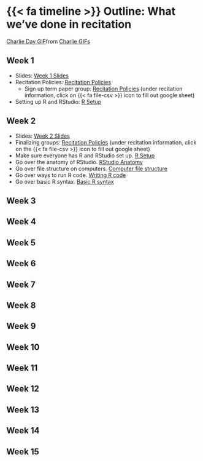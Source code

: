 # {{< fa timeline >}} Outline: What we've done in recitation

<div class="tenor-gif-embed" data-postid="18564553" data-share-method="host" data-aspect-ratio="1.57635" data-width="100%"><a href="https://tenor.com/view/charlie-day-gif-18564553">Charlie Day GIF</a>from <a href="https://tenor.com/search/charlie-gifs">Charlie GIFs</a></div> <script type="text/javascript" async src="https://tenor.com/embed.js"></script>


## Week 1

- Slides: [Week 1 Slides](../slides/week_1.html)
- Recitation Policies: [Recitation Policies](handout.qmd)
    - Sign up term paper group: [Recitation Policies](handout.qmd#recitation-information) (under recitation information, click on {{< fa file-csv >}} icon to fill out google sheet)
- Setting up R and RStudio: [R Setup](01_setup.qmd)

## Week 2

- Slides: [Week 2 Slides](../slides/week_2.html)
- Finalizing groups: [Recitation Policies](handout.qmd#recitation-information) (under recitation information, click on the {{< fa file-csv >}} icon to fill out google sheet)
- Make sure everyone has R and RStudio set up. [R Setup](01_setup.qmd)
- Go over the anatomy of RStudio. [RStudio Anatomy](02_anatomy.qmd)
- Go over file structure on computers. [Computer file structure](03_file_structure.qmd)
- Go over ways to run R code. [Writing R code](04_run_code.qmd)
- Go over basic R syntax. [Basic R syntax](06_r_syntax_basics.qmd)

## Week 3

## Week 4

## Week 5

## Week 6

## Week 7

## Week 8

## Week 9

## Week 10

## Week 11

## Week 12

## Week 13

## Week 14

## Week 15